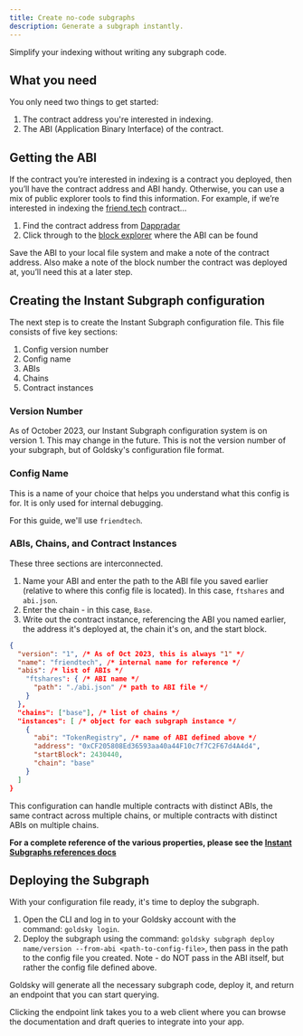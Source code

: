 ```yaml
---
title: Create no-code subgraphs
description: Generate a subgraph instantly.
---
```


Simplify your indexing without writing any subgraph code.

## What you need

You only need two things to get started:

1. The contract address you're interested in indexing.
2. The ABI (Application Binary Interface) of the contract.

## Getting the ABI

If the contract you’re interested in indexing is a contract you deployed, then you’ll have the contract address and ABI handy. Otherwise, you can use a mix of public explorer tools to find this information. For example, if we’re interested in indexing the [friend.tech](http://friend.tech) contract…

1. Find the contract address from [Dappradar](https://dappradar.com/)
2. Click through to the [block explorer](https://basescan.org/address/0xcf205808ed36593aa40a44f10c7f7c2f67d4a4d4) where the ABI can be found

Save the ABI to your local file system and make a note of the contract address. Also make a note of the block number the contract was deployed at, you’ll need this at a later step.

## Creating the Instant Subgraph configuration

The next step is to create the Instant Subgraph configuration file. This file consists of five key sections:

1. Config version number
2. Config name
3. ABIs
4. Chains
5. Contract instances

### Version Number

As of October 2023, our Instant Subgraph configuration system is on version 1. This may change in the future. This is not the version number of your subgraph, but of Goldsky's configuration file format.

### Config Name

This is a name of your choice that helps you understand what this config is for. It is only used for internal debugging.

For this guide, we'll use `friendtech`.

### ABIs, Chains, and Contract Instances

These three sections are interconnected.

1. Name your ABI and enter the path to the ABI file you saved earlier (relative to where this config file is located). In this case, `ftshares` and `abi.json`.
2. Enter the chain - in this case, `Base`.
3. Write out the contract instance, referencing the ABI you named earlier, the address it's deployed at, the chain it's on, and the start block.

```json
{
  "version": "1", /* As of Oct 2023, this is always "1" */
  "name": "friendtech", /* internal name for reference */
  "abis": /* list of ABIs */
    "ftshares": { /* ABI name */
      "path": "./abi.json" /* path to ABI file */
    }
  },
  "chains": ["base"], /* list of chains */
  "instances": [ /* object for each subgraph instance */
    {
      "abi": "TokenRegistry", /* name of ABI defined above */
      "address": "0xCF205808Ed36593aa40a44F10c7f7C2F67d4A4d4",
      "startBlock": 2430440,
      "chain": "base"
    }
  ]
}
```

This configuration can handle multiple contracts with distinct ABIs, the same contract across multiple chains, or multiple contracts with distinct ABIs on multiple chains.

**For a complete reference of the various properties, please see the [Instant Subgraphs references docs](https://docs.goldsky.com/references/instant-subgraphs-config)**

## Deploying the Subgraph

With your configuration file ready, it's time to deploy the subgraph.

1. Open the CLI and log in to your Goldsky account with the command: `goldsky login`.
2. Deploy the subgraph using the command: `goldsky subgraph deploy name/version --from-abi <path-to-config-file>`, then pass in the path to the config file you created. Note - do NOT pass in the ABI itself, but rather the config file defined above.

Goldsky will generate all the necessary subgraph code, deploy it, and return an endpoint that you can start querying.

Clicking the endpoint link takes you to a web client where you can browse the documentation and draft queries to integrate into your app.
